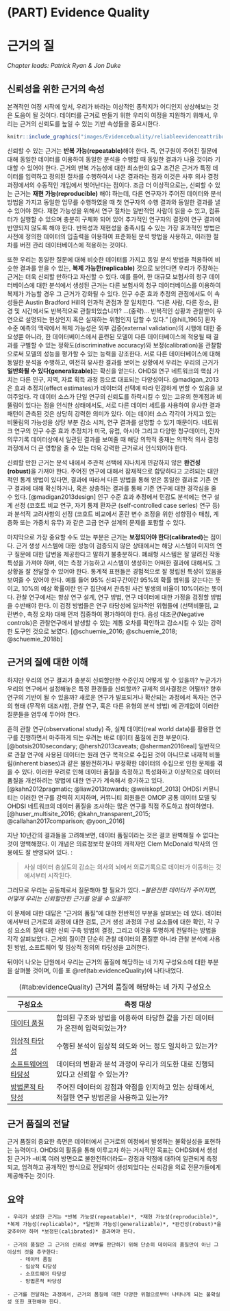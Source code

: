 # (PART) Evidence Quality {-}

# 근거의 질 {#EvidenceQuality}

*Chapter leads: Patrick Ryan & Jon Duke*

\index{evidence quality}

## 신뢰성을 위한 근거의 속성

본격적인 여정 시작에 앞서, 우리가 바라는 이상적인 종착지가 어디인지 상상해보는 것은 도움이 될 것이다. 데이터를 근거로 만들기 위한 우리의 여정을 지원하기 위해서, 우리는 근거의 신뢰도를 높일 수 있는 기반 속성들을 중요시한다.


```r
knitr::include_graphics("images/EvidenceQuality/reliableevidenceattributes.png")
```

신뢰할 수 있는 근거는 **반복 가능(repeatable)**해야 한다. 즉, 연구원이 주어진 질문에 대해 동일한 데이터를 이용하여 동일한 분석을 수행할 때 동일한 결과가 나올 것이라 기대할 수 있어야 한다. 근거의 반복 가능성에 대한 최소한의 요구 조건은 근거가 특정 데이터를 입력하고 정의된 절차를 수행하여서 나온 결과라는 점과 이것은 사후 의사 결정 과정에서의 수동적인 개입에서 벗어난다는 점이다. 조금 더 이상적으로는, 신뢰할 수 있는 근거는 **재현 가능(reproducible)** 해야 하는데, 다른 연구자가 주어진 데이터와 분석 방법을 가지고 동일한 업무를 수행하였을 때 첫 연구자의 수행 결과와 동일한 결과를 낼 수 있어야 한다. 재현 가능성을 위해서 연구 절차는 일반적인 사람이 읽을 수 있고, 컴퓨터가 실행할 수 있으며 충분히 구체화 되어 있어 추가적인 연구자의 결정이 연구 결과에 반영되지 않도록 해야 한다. 반복성과 재현성을 충족시킬 수 있는 가장 효과적인 방법은 사전에 정의한 데이터의 입출력을 이용하여 표준화된 분석 방법을 사용하고, 이러한 절차를 버전 관리 데이터베이스에 적용하는 것이다.

또한 우리는 동일한 질문에 대해 비슷한 데이터를 가지고 동일 분석 방법을 적용하여 비슷한 결과를 얻을 수 있는, **복제 가능한(replicable)** 것으로 보인다면 우리가 주장하는 근거는 더욱 신뢰할 만하다고 자신할 수 있다.
예를 들어, 한 대규모 보험사의 청구 데이터베이스에 대한 분석에서 생성된 근거는 다른 보험사의 청구 데이터베이스를 이용하여 복제가 가능할 경우 그 근거가 강화될 수 있다. 인구 수준 효과 추정의 관점에서도 이 속성들은 Austin Bradford Hill의 인과적 관점과 잘 일치한다. “다른 사람, 다른 장소, 환경 및 시간에서도 반복적으로 관찰되었습니까? …(중략)… 반복적인 상황과 관찰만이 우연으로 설명되는 현상인지 혹은 실재하는 위험인지 답할 수 있다.” [@hill_1965] 환자 수준 예측의 맥락에서 복제 가능성은 외부 검증(external validation)의 시행에 대한 중요성뿐 아니라, 한 데이터베이스에서 훈련된 모델이 다른 데이터베이스에 적용될 때 결과를 구별할 수 있는 정확도(discriminative accuracy)와 보정(calibration)을 관찰함으로써 모델의 성능을 평가할 수 있는 능력을 강조한다. 서로 다른 데이터베이스에 대해 동일한 분석을 수행하고, 여전히 유사한 결과를 보이는 상황에서 우리는 우리의 근거가 **일반화될 수 있다(generalizable)**는 확신을 얻는다. OHDSI 연구 네트워크의 핵심 가치는 다른 인구, 지역, 자료 획득 과정 등으로 대표되는 다양성이다. @madigan_2013 은 효과 추정치(effect estimates)가 데이터의 선택에 따라 민감하게 변할 수 있음을 보여주었다. 각 데이터 소스가 단일 연구의 신뢰도를 하락시킬 수 있는 고유의 한계점과 비뚤림이 있다는 점을 인식한 상태에서도, 서로 다른 데이터 세트를 사용하여 유사한 결과 패턴이 관측된 것은 상당히 강력한 의미가 있다. 이는 데이터 소스 각각이 가지고 있는 비뚤림의 가능성을 상당 부분 감소 시켜, 연구 결과를 설명할 수 있기 때문이다. 네트워크 연구의 인구 수준 효과 추정치가 미국, 유럽, 아시아 그리고 다양한 청구데이터, 전자의무기록 데이터상에서 일관된 결과를 보여줄 때 해당 의학적 중재는 의학적 의사 결정 과정에서 더 큰 영향을 줄 수 있는 더욱 강력한 근거로서 인식되어야 한다.

신뢰할 만한 근거는 분석 내에서 주관적 선택에 지나치게 민감하지 않은 **완건성(robust)**을 가져야 한다. 주어진 연구에 대해서 잠재적으로 합당하다고 고려되는 대안적인 통계 방법이 있다면, 결과에 따라서 다른 방법을 통해 얻은 동일한 결과로 기존 연구 결과에 대해 확신하거나, 혹은 상충하는 결과를 통해 기존 연구에 대한 경각심을 줄 수 있다. [@madigan2013design] 인구 수준 효과 추정에서 민감도 분석에는 연구 설계 선정 (코호트 비교 연구, 자기 통제 환자군 (self-controlled case series) 연구 등) 과 분석적 고려사항의 선정 (코호트 비교에서 혼란 변수 조정을 위한 성향점수 매칭, 계층화 또는 가중치 유무) 과 같은 고급 연구 설계의 문제를 포함할 수 있다. 

마지막으로 가장 중요할 수도 있는 부분은 근거는 **보정되어야 한다(calibrated)**는 점이다. 근거 생성 시스템에 대한 성능이 검증되지 않은 상태에서는 해당 시스템이 미지의 연구 질문에 대한 답변을 제공한다고 말하기 불충분하다. 폐쇄형 시스템은 잘 알려진 작동 특성을 가져야 하며, 이는 측정 가능하고 시스템이 생성하는 어떠한 결과에 대해서도 그 상황을 잘 전달할 수 있어야 한다. 통계적 표현들은 경험적으로 잘 정립된 특성이 있음을 보여줄 수 있어야 한다. 예를 들어 95% 신뢰구간이란 95%의 확률 범위를 갖는다는 뜻이고, 10%의 예상 확률이란 인구 집단에서 관측된 사건 발생의 비율이 10%이라는 뜻이다. 관찰 연구에서는 항상 연구 설계, 연구 방법, 연구 데이터에 대한 가정을 검정할 방법을 수반해야 한다. 이 검정 방법들은 연구 타당성에 일차적인 위협들에 (선택비뚤림, 교란변수, 측정 오차) 대해 먼저 집중하여 평가하여야 한다. 음성 대조군(Negative controls)은 관찰연구에서 발생할 수 있는 계통 오차를 확인하고 감소시킬 수 있는 강력한 도구인 것으로 보였다. [@schuemie_2016; @schuemie_2018; @schuemie_2018b]


## 근거의 질에 대한 이해

하지만 우리의 연구 결과가 충분히 신뢰할만한 수준인지 어떻게 알 수 있을까? 누군가가 우리의 연구에서 설정해놓은 특정 환경들을 신뢰할까? 규제적 의사결정은 어떨까? 향후 연구의 기반이 될 수 있을까? 새로운 연구가 발표되거나 확산되는 과정에서 독자는 연구의 형태 (무작위 대조시험, 관찰 연구, 혹은 다른 유형의 분석 방법) 에 관계없이 이러한 질문들을 염두에 두어야 한다. \index{evidence quality} \index{regulatory decision-making}

흔히 관찰 연구(observational study) 즉, 실제 데이터(real world data)를 활용한 연구를 진행하면서 마주하게 되는 우려는 바로 데이터 품질에 관한 부분이다. [@botsis2010secondary; @hersh2013caveats; @sherman2016real] 일반적으로 관찰 연구에 사용된 데이터는 원래 연구 목적으로 수집된 것이 아니므로 내재적 비뚤림(inherent biases)과 같은 불완전하거나 부정확한 데이터의 수집으로 인한 문제를 겪을 수 있다. 이러한 우려로 인해 데이터 품질을 측정하고 특성화하고 이상적으로 데이터 품질을 개선하려는 방법에 대한 연구가 계속해서 증가하고 있다. [@kahn2012pragmatic; @liaw2013towards; @weiskopf_2013] OHDSI 커뮤니티는 이러한 연구를 강력히 지지하며, 커뮤니티 회원들은 OMOP 공통 데이터 모델 및 OHDSI 네트워크의 데이터 품질을 조사하는 많은 연구를 직접 주도하고 참여하였다. [@huser_multisite_2016; @kahn_transparent_2015; @callahan2017comparison; @yoon_2016] \index{data quality} \index{community}

지난 10년간의 결과들을 고려해보면, 데이터 품질이라는 것은 결코 완벽해질 수 없다는 것이 명백해졌다. 이 개념은 의료정보학 분야의 개척자인 Clem McDonald 박사의 인용에도 잘 반영되어 있다. :


> 사실 데이터 충실도의 감소는 의사의 뇌에서 의료기록으로 데이터가 이동하는 것에서부터 시작된다. \index{Clem McDonald}


그러므로 우리는 공동체로서 질문해야 할 필요가 있다. --*불완전한 데이터가 주어지면, 어떻게 우리는 신뢰할만한 근거를 얻을 수 있을까?*
 
이 문제에 대한 대답은 “근거의 품질”에 대한 전반적인 부분을 살펴보는 데 있다. 데이터에서부터 근거로의 과정에 대한 검토, 근거 생성 과정의 구성 요소들에 대한 확인, 각 구성 요소의 질에 대한 신뢰 구축 방법의 결정, 그리고 이것을 투명하게 전달하는 방법을 각각 살펴보았다. 근거의 질이란 단순히 관찰 데이터의 품질뿐 아니라 관찰 분석에 사용된 방법, 소프트웨어 및 임상적 정의의 타당성을 고려한다. \index{community} \index{reliable evidence}

뒤이어 나오는 단원에서 우리는 근거의 품질에 해당하는 네 가지 구성요소에 대한 부분을 살펴볼 것이며, 이를 표 \@ref(tab:evidenceQuality)에 나타내었다.

Table: (\#tab:evidenceQuality) 근거의 품질에 해당하는 네 가지 구성요소

| 구성요소 | 측정 대상  |
|--------------------------------|-------------------------------------------------------------------------------------------------------------------|
| [데이터 품질](DataQuality.html)         | 합의된 구조와 방법을 이용하여 타당한 값을 가진 데이터가 온전히 입력되었는가? |
| [임상적 타당성](ClinicalValidity.html)       | 수행된 분석이 임상적 의도와 어느 정도 일치하고 있는가?  |
| [소프트웨어의 타당성](SoftwareValidity.html)       | 데이터의 변환과 분석 과정이 우리가 의도한 대로 진행되었다고 신뢰할 수 있는가? |
| [방법론적 타당성](MethodValidity.html)       | 주어진 데이터의 강점과 약점을 인지하고 있는 상태에서, 적절한 연구 방법론을 사용하고 있는가? |

## 근거 품질의 전달

근거 품질의 중요한 측면은 데이터에서 근거로의 여정에서 발생하는 불확실성을 표현하는 능력이다. OHDSI의 활동을 통해 이루고자 하는 거시적인 목표는 OHDSI에서 생성된 근거가 --비록 여러 방면으로 불완전하더라도-- 강점과 약점에 대하여 일관되게 측정되고, 엄격하고 공개적인 방식으로 전달되어 생성되었다는 신뢰감을 의료 전문가들에게 제공해주는 것이다.

## 요약

```block2
- 우리가 생성한 근거는 *반복 가능성(repeatable)*, *재현 가능성(reproducible)*, *복제 가능성(replicable)*, *일반화 가능성(generalizable)*, *완건성(robust)*을 갖추어야 하며 *보정된(calibrated)* 결과여야 한다.

- 근거의 품질은 그 근거의 신뢰성 여부를 판단하기 위해 단순히 데이터의 품질만이 아닌 그 이상의 것을 추구한다:
    - 데이터 품질
    - 임상적 타당성
    - 소프트웨어 타당성
    - 방법론적 타당성

- 근거를 전달하는 과정에서, 근거의 품질에 대한 다양한 위협으로부터 나타나게 되는 불확실성 또한 표현해야 한다.

```
